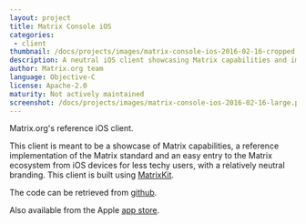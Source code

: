 ```yaml
---
layout: project
title: Matrix Console iOS
categories: 
 - client
thumbnail: /docs/projects/images/matrix-console-ios-2016-02-16-cropped.png
description: A neutral iOS client showcasing Matrix capabilities and implementation.
author: Matrix.org team
language: Objective-C
license: Apache-2.0
maturity: Not actively maintained
screenshot: /docs/projects/images/matrix-console-ios-2016-02-16-large.png
---
```


Matrix.org's reference iOS client.

This client is meant to be a showcase of Matrix capabilities, a reference implementation of the Matrix standard and an easy entry to the Matrix ecosystem from iOS devices for less techy users,  with a relatively neutral branding. This client is built using [MatrixKit](https://matrix.org/blog/project/matrix-ios-matrixkit/).

The code can be retrieved from [github](https://github.com/matrix-org/matrix-ios-console).

Also available from the Apple [app store](https://itunes.apple.com/gb/app/matrix-console/id970074271?mt=8).
